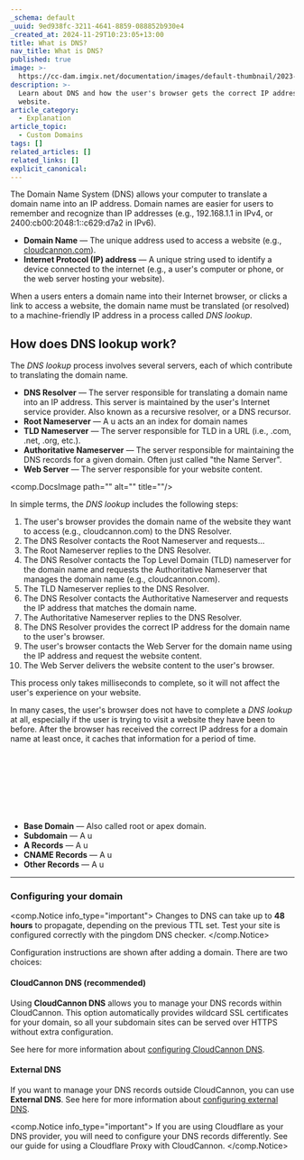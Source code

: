 ```yaml
---
_schema: default
_uuid: 9ed938fc-3211-4641-8859-088852b930e4
_created_at: 2024-11-29T10:23:05+13:00
title: What is DNS?
nav_title: What is DNS?
published: true
image: >-
  https://cc-dam.imgix.net/documentation/images/default-thumbnail/2023-Q4/CloudCannon-Documentation-Thumbnail.png
description: >-
  Learn about DNS and how the user's browser gets the correct IP address for a
  website.
article_category:
  - Explanation
article_topic:
  - Custom Domains
tags: []
related_articles: []
related_links: []
explicit_canonical:
---
```

The Domain Name System (DNS) allows your computer to translate a domain name into an IP address. Domain names are easier for users to remember and recognize than IP addresses (e.g., 192.168.1.1 in IPv4, or 2400:cb00:2048:1::c629:d7a2 in IPv6).

* **Domain Name** — The unique address used to access a website (e.g., [cloudcannon.com](https://cloudcannon.com/)).
* **Internet Protocol (IP) address** — A unique string used to identify a device connected to the internet (e.g., a user's computer or phone, or the web server hosting your website).

When a users enters a domain name into their Internet browser, or clicks a link to access a website, the domain name must be translated (or resolved) to a machine-friendly IP address in a process called *DNS lookup*.

## How does DNS lookup work?

The *DNS lookup* process involves several servers, each of which contribute to translating the domain name.

* **DNS Resolver** — The server responsible for translating a domain name into an IP address. This server is maintained by the user's Internet service provider. Also known as a recursive resolver, or a DNS recursor.
* **Root Nameserver** — A u acts an an index for domain names
* **TLD Nameserver** — The server responsible for  TLD in a URL (i.e., .com, .net, .org, etc.).
* **Authoritative Nameserver** — The server responsible for maintaining the DNS records for a given domain. Often just called "the Name Server".
* **Web Server** — The server responsible for your website content.

<comp.DocsImage path="" alt="" title=""/>

In simple terms, the *DNS lookup* includes the following steps:

1. The user's browser provides the domain name of the website they want to access (e.g., cloudcannon.com) to the DNS Resolver.
2. The DNS Resolver contacts the Root Nameserver and requests...
3. The Root Nameserver replies to the DNS Resolver.
4. The DNS Resolver contacts the Top Level Domain (TLD) nameserver for the domain name and requests the Authoritative Nameserver that manages the domain name (e.g., cloudcannon.com).
5. The TLD Nameserver replies to the DNS Resolver.
6. The DNS Resolver contacts the Authoritative Nameserver  and requests the IP address that matches the domain name.
7. The Authoritative Nameserver replies to the DNS Resolver.
8. The DNS Resolver provides the correct IP address for the domain name to the user's browser.
9. The user's browser contacts the Web Server for the domain name using the IP address and request the website content.
10. The Web Server delivers the website content to the user's browser.

This process only takes milliseconds to complete, so it will not affect the user's experience on your website.

In many cases, the user's browser does not have to complete a *DNS lookup* at all, especially if the user is trying to visit a website they have been to before. After the browser has received the correct IP address for a domain name at least once, it caches that information for a period of time.

&nbsp;

&nbsp;

&nbsp;

&nbsp;

* **Base Domain** — Also called root or apex domain.
* **Subdomain** — A u
* **A Records** — A u
* **CNAME Records** — A u
* **Other Records** — A u

---

### Configuring your domain

<comp.Notice info_type="important">
  Changes to DNS can take up to **48 hours** to propagate, depending on the previous TTL set. Test your site is configured correctly with the pingdom DNS checker.
</comp.Notice>

Configuration instructions are shown after adding a domain. There are two choices:

#### CloudCannon DNS (recommended)

Using **CloudCannon DNS** allows you to manage your DNS records within CloudCannon. This option automatically provides wildcard SSL certificates for your domain, so all your subdomain sites can be served over HTTPS without extra configuration.

See here for more information about [configuring CloudCannon DNS](/documentation/articles/using-cloudcannon-dns-to-configure-your-custom-domain/).

#### External DNS

If you want to manage your DNS records outside CloudCannon, you can use **External DNS**. See here for more information about [configuring external DNS](/documentation/articles/using-external-dns-to-configure-your-custom-domain/).

<comp.Notice info_type="important">
  If you are using Cloudflare as your DNS provider, you will need to configure your DNS records differently. See our guide for using a Cloudflare Proxy with CloudCannon.
</comp.Notice>